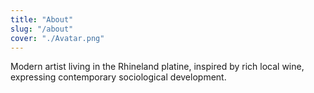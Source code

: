 ```yaml
---
title: "About"
slug: "/about"
cover: "./Avatar.png"
---
```


Modern artist living in the Rhineland platine, inspired by rich local wine, expressing contemporary sociological development.